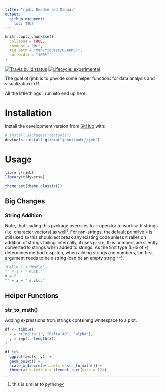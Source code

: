 ```yaml
---
title: "rjmb: Readme and Manual"
output:
  github_document:
    toc: TRUE
---
```


<!-- README.md is generated from README.Rmd. Please edit that file -->

```r
knitr::opts_chunk$set(
  collapse = TRUE,
  comment = "#>",
  fig.path = "man/figures/README-",
  out.width = "100%"
)
```
<!-- badges: start -->
[![Travis build status](https://travis-ci.org/jannikbuhr/rjmb.svg?branch=master)](https://travis-ci.org/jannikbuhr/rjmb)
[![Lifecycle: experimental](https://img.shields.io/badge/lifecycle-experimental-orange.svg)](https://www.tidyverse.org/lifecycle/#experimental)
<!-- badges: end -->

The goal of rjmb is to provide some helper functions for
data analysis and visualization in R.

All the little things I run into end up here.

# Installation

<!-- You can install the released version of rjmb from [CRAN](https://CRAN.R-project.org) with: -->

<!-- ``` r -->
<!-- install.packages("rjmb") -->
<!-- ``` -->

Install the development version from [GitHub](https://github.com/) with:

``` r
# install.packages("devtools")
devtools::install_github("jannikbuhr/rjmb")
```
# Usage

```r
library(rjmb)
library(tidyverse)

theme_set(theme_classic())
```

## Big Changes

### String Addition

Note, that loading this package overrides to `+`-operator to work
with strings (i.e. character vectors) as well^[this is similar to python].
For non-strings, the default primitive `+` is still used so this
should not break any existing code unless it relies on addition of
strings failing. Internally, it uses `paste`, thus numbers
are silently converted to strings when added to strings. As the first
type (LHS of `+`) determines method dispatch, when adding strings
and numbers, the first argument needs to be a string
(can be an empty string `""`).

```r
"Hello " + "World"
"" + 1 + " duck."
x = 2
"" + x + " ducks."
```
## Helper Functions

### str_to_math()

Adding expressions from strings containing whitespace to a plot.

```r
df <- tibble(
  x = c("delta+1", "Delta AB", "alpha"),
  y = rep(1, length(x))
)

df %>%
  ggplot(aes(x, y)) +
  geom_point() +
  scale_x_discrete(labels = str_to_math()) +
  theme(axis.text.x = element_text(size = 12))
```
